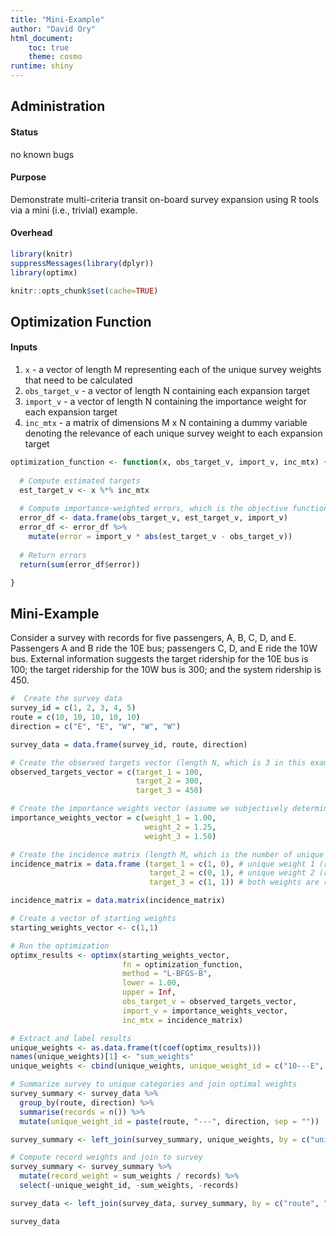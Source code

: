 ```yaml
---
title: "Mini-Example"
author: "David Ory"
html_document:
    toc: true
    theme: cosmo
runtime: shiny
---
```


## Administration

#### Status
no known bugs

#### Purpose
Demonstrate multi-criteria transit on-board survey expansion using R tools via a mini (i.e., trivial) example. 

#### Overhead
```r
library(knitr)
suppressMessages(library(dplyr))
library(optimx)
```

```r
knitr::opts_chunk$set(cache=TRUE)
```

## Optimization Function
#### Inputs
1. `x` - a vector of length M representing each of the unique survey weights that need to be calculated
2. `obs_target_v` - a vector of length N containing each expansion target
3. `import_v` - a vector of length N containing the importance weight for each expansion target
4. `inc_mtx` - a matrix of dimensions M x N containing a dummy variable denoting the relevance of each unique survey weight to each expansion target
```r
optimization_function <- function(x, obs_target_v, import_v, inc_mtx) {
  
  # Compute estimated targets 
  est_target_v <- x %*% inc_mtx
  
  # Compute importance-weighted errors, which is the objective function
  error_df <- data.frame(obs_target_v, est_target_v, import_v)
  error_df <- error_df %>%
    mutate(error = import_v * abs(est_target_v - obs_target_v))
  
  # Return errors
  return(sum(error_df$error))

}

```

## Mini-Example
Consider a survey with records for five passengers, A, B, C, D, and E.  Passengers A and B ride the 10E bus; passengers C, D, and E ride the 10W bus.  External information suggests the target ridership for the 10E bus is 100; the target ridership for the 10W bus is 300; and the system ridership is 450.
```r
#  Create the survey data
survey_id = c(1, 2, 3, 4, 5)
route = c(10, 10, 10, 10, 10)
direction = c("E", "E", "W", "W", "W")

survey_data = data.frame(survey_id, route, direction)

# Create the observed targets vector (length N, which is 3 in this example)
observed_targets_vector = c(target_1 = 100,
                            target_2 = 300,
                            target_3 = 450)

# Create the importance weights vector (assume we subjectively determine that matching target 3 is a bit more important than matching target 2 which is a bit more important than matching target 1)
importance_weights_vector = c(weight_1 = 1.00,
                              weight_2 = 1.25,
                              weight_3 = 1.50)

# Create the incidence matrix (length M, which is the number of unique weights (2), by N, the number of targets)
incidence_matrix = data.frame (target_1 = c(1, 0), # unique weight 1 (route 10E) is relevant to target 1
                               target_2 = c(0, 1), # unique weight 2 (route 10W) is relevant to target 2
                               target_3 = c(1, 1)) # both weights are relevant to target 3

incidence_matrix = data.matrix(incidence_matrix)

# Create a vector of starting weights
starting_weights_vector <- c(1,1)

# Run the optimization
optimx_results <- optimx(starting_weights_vector,
                         fn = optimization_function,
                         method = "L-BFGS-B",
                         lower = 1.00,
                         upper = Inf,
                         obs_target_v = observed_targets_vector,
                         import_v = importance_weights_vector,
                         inc_mtx = incidence_matrix)

# Extract and label results
unique_weights <- as.data.frame(t(coef(optimx_results)))
names(unique_weights)[1] <- "sum_weights"
unique_weights <- cbind(unique_weights, unique_weight_id = c("10---E", "10---W"))

# Summarize survey to unique categories and join optimal weights
survey_summary <- survey_data %>%
  group_by(route, direction) %>%
  summarise(records = n()) %>%
  mutate(unique_weight_id = paste(route, "---", direction, sep = ""))

survey_summary <- left_join(survey_summary, unique_weights, by = c("unique_weight_id"))

# Compute record weights and join to survey
survey_summary <- survey_summary %>%
  mutate(record_weight = sum_weights / records) %>%
  select(-unique_weight_id, -sum_weights, -records)

survey_data <- left_join(survey_data, survey_summary, by = c("route", "direction"))

survey_data


```


